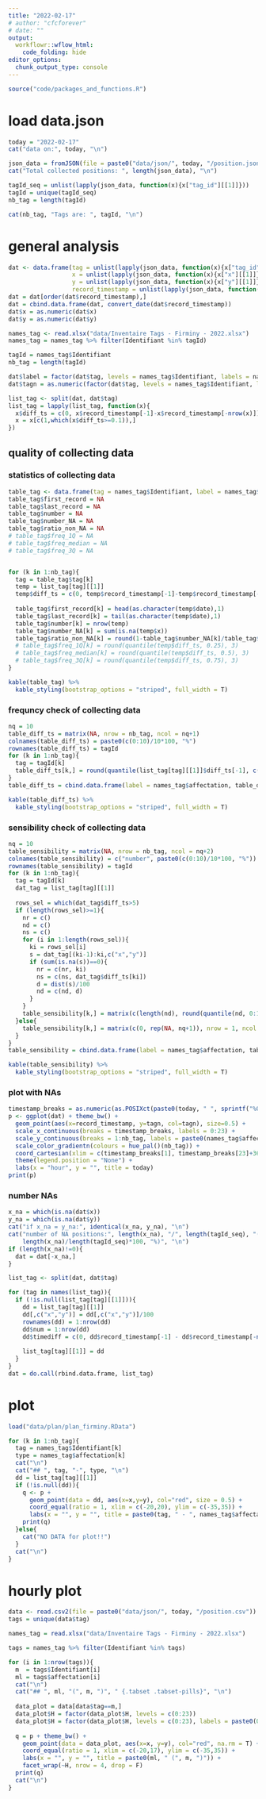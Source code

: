 ```yaml
---
title: "2022-02-17"
# author: "cfcforever"
# date: ""
output: 
  workflowr::wflow_html:
    code_folding: hide
editor_options:
  chunk_output_type: console
---
```


```r
source("code/packages_and_functions.R")
```


# load data.json
```r
today = "2022-02-17"
cat("data on:", today, "\n")

json_data = fromJSON(file = paste0("data/json/", today, "/position.json"))
cat("Total collected positions: ", length(json_data), "\n")

tagId_seq = unlist(lapply(json_data, function(x){x["tag_id"][[1]]}))
tagId = unique(tagId_seq)
nb_tag = length(tagId)

cat(nb_tag, "Tags are: ", tagId, "\n")
```


# general analysis
```r
dat <- data.frame(tag = unlist(lapply(json_data, function(x){x["tag_id"][[1]]})),
                  x = unlist(lapply(json_data, function(x){x["x"][[1]]})),
                  y = unlist(lapply(json_data, function(x){x["y"][[1]]})),
                  record_timestamp = unlist(lapply(json_data, function(x){x["record_timestamp"][[1]]})))
dat = dat[order(dat$record_timestamp),]
dat = cbind.data.frame(dat, convert_date(dat$record_timestamp))
dat$x = as.numeric(dat$x)
dat$y = as.numeric(dat$y)

names_tag <- read.xlsx("data/Inventaire Tags - Firminy - 2022.xlsx")
names_tag = names_tag %>% filter(Identifiant %in% tagId)

tagId = names_tag$Identifiant
nb_tag = length(tagId)

dat$label = factor(dat$tag, levels = names_tag$Identifiant, labels = names_tag$affectation)
dat$tagn = as.numeric(factor(dat$tag, levels = names_tag$Identifiant, labels = 1:nb_tag))

list_tag <- split(dat, dat$tag)
list_tag = lapply(list_tag, function(x){
  x$diff_ts = c(0, x$record_timestamp[-1]-x$record_timestamp[-nrow(x)])
  x = x[c(1,which(x$diff_ts>=0.1)),]
})
```


## quality of collecting data
### statistics of collecting data
```r
table_tag <- data.frame(tag = names_tag$Identifiant, label = names_tag$affectation)
table_tag$first_record = NA
table_tag$last_record = NA
table_tag$number = NA
table_tag$number_NA = NA
table_tag$ratio_non_NA = NA
# table_tag$freq_1Q = NA
# table_tag$freq_median = NA
# table_tag$freq_3Q = NA


for (k in 1:nb_tag){
  tag = table_tag$tag[k]
  temp = list_tag[tag][[1]]
  temp$diff_ts = c(0, temp$record_timestamp[-1]-temp$record_timestamp[-nrow(temp)])
  
  table_tag$first_record[k] = head(as.character(temp$date),1)
  table_tag$last_record[k] = tail(as.character(temp$date),1)
  table_tag$number[k] = nrow(temp)
  table_tag$number_NA[k] = sum(is.na(temp$x))
  table_tag$ratio_non_NA[k] = round(1-table_tag$number_NA[k]/table_tag$number[k],2)
  # table_tag$freq_1Q[k] = round(quantile(temp$diff_ts, 0.25), 3)
  # table_tag$freq_median[k] = round(quantile(temp$diff_ts, 0.5), 3)
  # table_tag$freq_3Q[k] = round(quantile(temp$diff_ts, 0.75), 3)
}

kable(table_tag) %>%
  kable_styling(bootstrap_options = "striped", full_width = T)
```


### frequncy check of collecting data 
```r
nq = 10
table_diff_ts = matrix(NA, nrow = nb_tag, ncol = nq+1)
colnames(table_diff_ts) = paste0(c(0:10)/10*100, "%")
rownames(table_diff_ts) = tagId
for (k in 1:nb_tag){
  tag = tagId[k]
  table_diff_ts[k,] = round(quantile(list_tag[tag][[1]]$diff_ts[-1], c(0:10)/10), 3)
}
table_diff_ts = cbind.data.frame(label = names_tag$affectation, table_diff_ts)

kable(table_diff_ts) %>%
  kable_styling(bootstrap_options = "striped", full_width = T)
```


### sensibility check of collecting data 
```r
nq = 10
table_sensibility = matrix(NA, nrow = nb_tag, ncol = nq+2)
colnames(table_sensibility) = c("number", paste0(c(0:10)/10*100, "%"))
rownames(table_sensibility) = tagId
for (k in 1:nb_tag){
  tag = tagId[k]
  dat_tag = list_tag[tag][[1]]
  
  rows_sel = which(dat_tag$diff_ts>5)
  if (length(rows_sel)>=1){
    nr = c()
    nd = c()
    ns = c()
    for (i in 1:length(rows_sel)){
      ki = rows_sel[i]
      s = dat_tag[(ki-1):ki,c("x","y")]
      if (sum(is.na(s))==0){
        nr = c(nr, ki)
        ns = c(ns, dat_tag$diff_ts[ki])
        d = dist(s)/100
        nd = c(nd, d)
      }
    }
    table_sensibility[k,] = matrix(c(length(nd), round(quantile(nd, 0:10/10),3)), nrow = 1, ncol = nq+2)
  }else{
    table_sensibility[k,] = matrix(c(0, rep(NA, nq+1)), nrow = 1, ncol = nq+2)
  }
}
table_sensibility = cbind.data.frame(label = names_tag$affectation, table_sensibility)

kable(table_sensibility) %>%
  kable_styling(bootstrap_options = "striped", full_width = T)
```


### plot with NAs
```r
timestamp_breaks = as.numeric(as.POSIXct(paste0(today, " ", sprintf("%02d", 0:23), ":00:00 CEST"))) + 3600*7
p <- ggplot(dat) + theme_bw() + 
  geom_point(aes(x=record_timestamp, y=tagn, col=tagn), size=0.5) +
  scale_x_continuous(breaks = timestamp_breaks, labels = 0:23) +
  scale_y_continuous(breaks = 1:nb_tag, labels = paste0(names_tag$affectation, "-", names_tag$Identifiant)) + 
  scale_color_gradientn(colours = hue_pal()(nb_tag)) + 
  coord_cartesian(xlim = c(timestamp_breaks[1], timestamp_breaks[23]+3600)) +
  theme(legend.position = "None") +
  labs(x = "hour", y = "", title = today)
print(p)
```


### number NAs
```r
x_na = which(is.na(dat$x))
y_na = which(is.na(dat$y))
cat("if x_na = y_na:", identical(x_na, y_na), "\n")
cat("number of NA positions:", length(x_na), "/", length(tagId_seq), "(=", 
    length(x_na)/length(tagId_seq)*100, "%)", "\n")
if (length(x_na)!=0){
  dat = dat[-x_na,]
}
```

```r
list_tag <- split(dat, dat$tag)

for (tag in names(list_tag)){
  if (!is.null(list_tag[tag][[1]])){
    dd = list_tag[tag][[1]]
    dd[,c("x","y")] = dd[,c("x","y")]/100
    rownames(dd) = 1:nrow(dd)
    dd$num = 1:nrow(dd)
    dd$timediff = c(0, dd$record_timestamp[-1] - dd$record_timestamp[-nrow(dd)])
    
    list_tag[tag][[1]] = dd
  }
}
dat = do.call(rbind.data.frame, list_tag)
```


# plot {.tabset .tabset-pills}
```r
load("data/plan/plan_firminy.RData")
```

```r
for (k in 1:nb_tag){
  tag = names_tag$Identifiant[k]
  type = names_tag$affectation[k]
  cat("\n")
  cat("## ", tag, "-", type, "\n")
  dd = list_tag[tag][[1]]
  if (!is.null(dd)){
    q <- p + 
      geom_point(data = dd, aes(x=x,y=y), col="red", size = 0.5) +
      coord_equal(ratio = 1, xlim = c(-20,20), ylim = c(-35,35)) + 
      labs(x = "", y = "", title = paste0(tag, " - ", names_tag$affectation[names_tag$Identifiant==tag]))
    print(q)
  }else{
    cat("NO DATA for plot!!")
  }
  cat("\n")
}
```



# hourly plot {.tabset .tabset-pills}
```r
data <- read.csv2(file = paste0("data/json/", today, "/position.csv"))
tags = unique(data$tag)

names_tag = read.xlsx("data/Inventaire Tags - Firminy - 2022.xlsx")

tags = names_tag %>% filter(Identifiant %in% tags)

for (i in 1:nrow(tags)){
  m  = tags$Identifiant[i]
  ml = tags$affectation[i]
  cat("\n")
  cat("## ", ml, "(", m, ")", " {.tabset .tabset-pills}", "\n")
  
  data_plot = data[data$tag==m,]
  data_plot$H = factor(data_plot$H, levels = c(0:23))
  data_plot$H = factor(data_plot$H, levels = c(0:23), labels = paste0(0:23, "H - ", table(data_plot$H[is.na(data_plot$x)]), " (NA) /", table(data_plot$H), " (Total)"))
    
  q = p + theme_bw() +
    geom_point(data = data_plot, aes(x=x, y=y), col="red", na.rm = T) +
    coord_equal(ratio = 1, xlim = c(-20,17), ylim = c(-35,35)) +
    labs(x = "", y = "", title = paste0(ml, " (", m, ")")) + 
    facet_wrap(~H, nrow = 4, drop = F)
  print(q)
  cat("\n")
}
```
